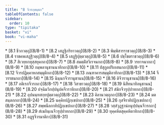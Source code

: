 ```yaml
---
title: "8 จีวรกฺขนฺธก"
tableOfContents: false
sidebar:
  order: 10
type: "tipitaka"
basket: "vi"
book: "vi-maha"
---
```



<DynamicBreadcrumb />



<TableOfContents book="vi-maha" section="8">
* [8.1 ชีวกวตฺถุ](8/8-1)
* [8.2 เสฏฺฐิภริยาวตฺถุ](8/8-2)
* [8.3 พิมฺพิสารราชวตฺถุ](8/8-3)
* [8.4 ราชคหเสฏฺฐิวตฺถุ](8/8-4)
* [8.5 เสฏฺฐิปุตฺตวตฺถุ](8/8-5)
* [8.6 ปชฺโชตราชวตฺถุ](8/8-6)
* [8.7 สิเวยฺยกทุสฺสยุคกถา](8/8-7)
* [8.8 สมตฺติํสวิเรจนกถา](8/8-8)
* [8.9 วรยาจนากถา](8/8-9)
* [8.10 กมฺพลานุชานนาทิกถา](8/8-10)
* [8.11 ปํสุกูลปริเยสนกถา](8/8-11)
* [8.12 จีวรปฏิคฺคาหกสมฺมุติกถา](8/8-12)
* [8.13 ภณฺฑาคารสมฺมุติอาทิกถา](8/8-13)
* [8.14 จีวรรชนกถา](8/8-14)
* [8.15 ฉินฺนกจีวรานุชานน](8/8-15)
* [8.16 ติจีวรานุชานน](8/8-16)
* [8.17 อติเรกจีวรกถา](8/8-17)
* [8.18 วิสาขาวตฺถุ](8/8-18)
* [8.19 นิสีทนาทิอนุชานน](8/8-19)
* [8.20 ปจฺฉิมวิกปฺปนุปคจีวราทิกถา](8/8-20)
* [8.21 สํฆิกจีวรุปฺปาทกถา](8/8-21)
* [8.22 อุปนนฺทสกฺยปุตฺตวตฺถุ](8/8-22)
* [8.23 คิลานวตฺถุกถา](8/8-23)
* [8.24 มตสนฺตกกถา](8/8-24)
* [8.25 นคฺคิยปฏิกฺเขปกถา](8/8-25)
* [8.26 กุสจีราทิปฏิกฺเขปกถา](8/8-26)
* [8.27 สพฺพนีลกาทิปฏิกฺเขปกถา](8/8-27)
* [8.28 วสฺสํวุฏฺฐานํอนุปฺปนฺนจีวรกถา](8/8-28)
* [8.29 สํเฆภินฺเนจีวรุปฺปาทกถา](8/8-29)
* [8.30 ทุคฺคหิตสุคฺคหิตาทิกถา](8/8-30)
* [8.31 อฏฺฐจีวรมาติกา](8/8-31)
</TableOfContents>